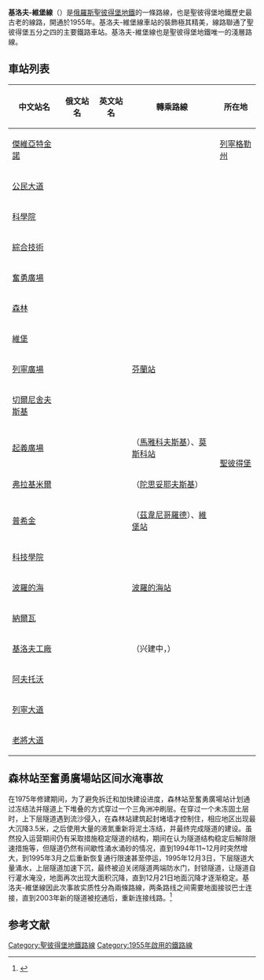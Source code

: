 {{Infobox rail line
 | box_width   =
 | name        = 基洛夫-維堡線<br />{{lang|ru|Кировско-Вы́боргская ли́ния}}
 | color       = {{SPBMETRO color|Kirovsko-Vyborgskaya}}
 | logo        = Spb metro line1.svg
 | logo_width  = 50
 | logo_alt    =
 | image       = Metro SPB Line1 KVL.svg
 | image_width = 300
 | image_alt   =
 | caption     = 
 | type        = [[地鐵|地鐵]]
 | system      = [[聖彼得堡地鐵|聖彼得堡地鐵]]
 | status      = 營運中
 | locale      =
 | start       = [[傑維亞特金諾站|傑維亞特金諾站]]
 | end         = [[老將大道站|老將大道站]]
 | stations    = 19個
 | routes      =
 | daily_ridership = 
 | ridership2  =
 | open        = 1955年
 | close       =
 | owner       = [[聖彼得堡地鐵|聖彼得堡地鐵]]
 | operator    =
 | character   =
 | depot       =
 | stock       =
 | linelength  = {{convert|29.57|km|mi|1|abbr=on}}
 | tracklength = 
 | tracks = 
 | gauge       = {{Track gauge|1524mm|lk=on}}
 | old_gauge =
 | load_gauge = 
 | minradius   =
 | racksystem  =
 | routenumber =
 | electrification =
 | speed       = 
 | elevation   =
 | website     =
 | map         = 
 | map_state   = collapsed
}}
{{聖彼得堡地鐵RDT/基洛夫-維堡線}}
'''基洛夫-維堡線'''（{{Lang-rus|Кировско-Вы́боргская ли́ния|Kirovsko-Vyborgskaya liniya}}）是[[俄羅斯|俄羅斯]][[聖彼得堡地鐵|聖彼得堡地鐵]]的一條路線，也是聖彼得堡地鐵歷史最古老的線路，開通於1955年。基洛夫-維堡線車站的裝飾極其精美，線路聯通了聖彼得堡五分之四的主要鐵路車站。基洛夫-維堡線也是聖彼得堡地鐵唯一的淺層路線。

== 車站列表 ==
{| class=wikitable
|-
!中文站名
!俄文站名
!英文站名
!轉乘路線
!colspan=2|所在地
|-style="border-top:solid 3px #d6083b;"
|[[傑維亞特金諾站|傑維亞特金諾]]
|{{lang|ru|Девя́ткино}}
|{{lang|en|Devyatkino}}
|
|[[列寧格勒州|列寧格勒州]]
|[[弗謝沃洛日斯克區|弗謝沃洛日斯克區]]
|-
|[[公民大道站|公民大道]]
|{{lang|ru|Гражда́нский проспе́кт}}
|{{lang|en|Grazhdansky prospekt}}
|
|rowspan=18|[[聖彼得堡|聖彼得堡]]
|rowspan=4|[[加里寧區|加里寧區]]
|-
|[[科學院站_(聖彼得堡地鐵)|科學院]]
|{{lang|ru|Академи́ческая}}
|{{lang|en|Akademicheskaya}}
|
|-
|[[綜合技術站|綜合技術]]
|{{lang|ru|Политехни́ческая}}
|{{lang|en|Politekhnicheskaya}}
|
|-
|[[奮勇廣場站|奮勇廣場]]
|{{lang|ru|Пло́щадь Му́жества}}
|{{lang|en|Ploshchad Muzhestva}}
|
|-
|[[森林站|森林]]
|{{lang|ru|Лесна́я}}
|{{lang|en|Lesnaya}}
|
|rowspan=2|[[維堡區_(聖彼得堡)|維堡區]]
|-
|[[維堡站_(聖彼得堡地鐵)|維堡]]
|{{lang|ru|Вы́боргская}}
|{{lang|en|Vyborgskaya}}
|
|-
|[[列寧廣場站|列寧廣場]]
|{{lang|ru|Пло́щадь Ле́нина}}
|{{lang|en|Ploshchad Lenina}}
|[[芬蘭車站|芬蘭站]]
|加里寧區
|-
|[[切爾尼舍夫斯基站|切爾尼舍夫斯基]]
|{{lang|ru|Черныше́вская}}
|{{lang|en|Chernyshevskaya}}
|
|rowspan=3|[[中央區_(聖彼得堡)|中央區]]
|-
|[[起義廣場站|起義廣場]]
|{{lang|ru|Плóщадь Восстáния}}
|{{lang|en|Ploshchad Vosstaniya}}
|{{spbmetro bull|3|text=3}}（[[馬雅科夫斯基站_(聖彼得堡地鐵)|馬雅科夫斯基]]）、[[莫斯科站_(聖彼得堡)|莫斯科站]]
|-
|[[弗拉基米爾站_(聖彼得堡地鐵)|弗拉基米爾]]
|{{lang|ru|Влади́мирская}}
|{{lang|en|Vladimirskaya}}
|{{spbmetro bull|4|text=4}}（[[陀思妥耶夫斯基站_(聖彼得堡地鐵)|陀思妥耶夫斯基]]）
|-
|[[普希金站_(聖彼得堡地鐵)|普希金]]
|{{lang|ru|Пу́шкинская}}
|{{lang|en|Pushkinskaya}}
|{{spbmetro bull|5|text=5}}（[[茲韋尼哥羅德站|茲韋尼哥羅德]]）、[[維堡站|維堡站]]
|rowspan=3|[[海軍部區|海軍部區]]
|-
|[[科技學院站|科技學院]]
|{{lang|ru|Технологи́ческий институ́т}}
|{{lang|en|Teknologichesky Institut}}
|{{spbmetro bull|2|text=2}}
|-
|[[波羅的海站_(聖彼得堡地鐵)|波羅的海]]
|{{lang|ru|Балти́йская}}
|{{lang|en|Baltiyskaya}}
|[[波羅的海車站|波羅的海站]]
|-
|[[納爾瓦站|納爾瓦]]
|{{lang|ru|На́рвская}}
|{{lang|en|Narvskaya}}
|
|rowspan=5|[[基洛夫區_(聖彼得堡)|基洛夫區]]
|-
|[[基洛夫工廠站|基洛夫工廠]]
|{{lang|ru|Ки́ровский заво́д}}
|{{lang|en|Kirovsky zavod}}
|{{spbmetro bull|6|text=5}}（兴建中，{{link-ru|普蒂洛夫站|Путиловская (станция метро)|普蒂洛夫}}）
|-
|[[阿夫托沃站|阿夫托沃]]
|{{lang|ru|А́втово}}
|{{lang|en|Avtovo}}
|
|-
|[[列寧大道站|列寧大道]]
|{{lang|ru|Ле́нинский проспе́кт}}
|{{lang|en|Leninsky prospekt}}
|
|-
|[[老將大道站|老將大道]]
|{{lang|ru|Проспе́кт Ветера́нов}}
|{{lang|en|Prospekt Veteranov}}
|
|}

==森林站至奮勇廣場站区间水淹事故==
在1975年修建期间，为了避免拆迁和加快建设进度，森林站至奮勇廣場站计划通过冻结法并隧道上下堆叠的方式穿过一个三角洲冲刷层。在穿过一个未冻固土层时，上下层隧道遇到流沙侵入，在森林站建筑起封堵墙才控制住，相应地区出现最大沉降3.5米，之后使用大量的液氮重新将泥土冻结，并最终完成隧道的建设。虽然投入运营期间仍有采取措施稳定隧道的结构，期间在认为隧道结构稳定后解除限速措施等，但隧道仍然有间歇性涌水涌砂的情况，直到1994年11~12月时突然增大，到1995年3月之后重新恢复通行限速甚至停运，1995年12月3日，下层隧道大量涌水，上层隧道加速下沉，最终被迫关闭隧道两端防水门，封锁隧道，让隧道自行灌水淹没，地面再次出现大面积沉降，直到12月21日地面沉降才逐渐稳定。基洛夫-維堡線因此次事故实质性分為兩條路線，两条路线之间需要地面接驳巴士连接，直到2003年新的隧道被挖通后，重新连接线路。<ref>{{Cite journal |title=圣彼得堡地铁1号线区间隧道事故分析 |author= 胡向东、白楠 、李鸿博 |url=http://d.wanfangdata.com.cn/periodical/sdjs200804006 |journal=隧道建设}}</ref>

==参考文献==
{{reflist}}

{{基洛夫-維堡線}}
{{聖彼得堡地鐵}}
[[Category:聖彼得堡地鐵路線|Category:聖彼得堡地鐵路線]]
[[Category:1955年啟用的鐵路線|Category:1955年啟用的鐵路線]]